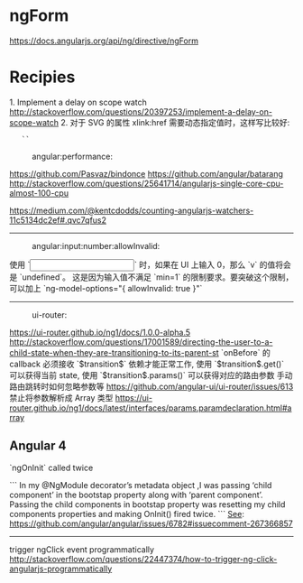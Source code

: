 = ngForm =

https://docs.angularjs.org/api/ng/directive/ngForm

= Recipies =

1. Implement a delay on scope watch http://stackoverflow.com/questions/20397253/implement-a-delay-on-scope-watch
2. 对于 SVG 的属性 xlink:href 需要动态指定值时，这样写比较好:
    `<use ng-href="{{ integration.Type | imageFilter:'#icon_puzzle-big' }}" xlink:href=""></use>`

:angular:performance:
https://github.com/Pasvaz/bindonce
https://github.com/angular/batarang
http://stackoverflow.com/questions/25641714/angularjs-single-core-cpu-almost-100-cpu

https://medium.com/@kentcdodds/counting-angularjs-watchers-11c5134dc2ef#.qvc7qfus2

{{{class="code-format: javascript"

function getWatchers(root) {
  root = angular.element(root || document.documentElement);
  var watcherCount = 0;

  function getElemWatchers(element) {
    var isolateWatchers = getWatchersFromScope(element.data().$isolateScope);
    var scopeWatchers = getWatchersFromScope(element.data().$scope);
    var watchers = scopeWatchers.concat(isolateWatchers);
    angular.forEach(element.children(), function (childElement) {
      watchers = watchers.concat(getElemWatchers(angular.element(childElement)));
    });
    return watchers;
  }

  function getWatchersFromScope(scope) {
    if (scope) {
      return scope.$$watchers || [];
    } else {
      return [];
    }
  }

  return getElemWatchers(root);
}

}}}

----
:angular:input:number:allowInvalid:
使用 `<input type="number" ng-model="v" min=1>` 时，如果在 UI 上输入 0，那么 `v` 的值将会是 `undefined`。
这是因为输入值不满足 `min=1` 的限制要求。要突破这个限制，可以加上 `ng-model-options="{ allowInvalid: true }"`

----
:ui-router:
https://ui-router.github.io/ng1/docs/1.0.0-alpha.5
http://stackoverflow.com/questions/17001589/directing-the-user-to-a-child-state-when-they-are-transitioning-to-its-parent-st
`onBefore` 的 callback 必须接收 `$transition$` 依赖才能正常工作, 使用 `$transition$.get()` 可以获得当前 state, 使用 `$transition$.params()` 可以获得对应的路由参数
手动路由跳转时如何忽略参数等 https://github.com/angular-ui/ui-router/issues/613
禁止将参数解析成 Array 类型 https://ui-router.github.io/ng1/docs/latest/interfaces/params.paramdeclaration.html#array

== Angular 4 ==
`ngOnInit` called twice

```
In my @NgModule decorator’s metadata object ,I was passing ‘child component’ in the bootstap property along with ‘parent component’.
Passing the child components in bootstap property was resetting my child components properties and making OnInit() fired twice.
```
[[See]]: https://github.com/angular/angular/issues/6782#issuecomment-267366857

----

trigger ngClick event programmatically
http://stackoverflow.com/questions/22447374/how-to-trigger-ng-click-angularjs-programmatically
